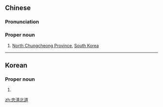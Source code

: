 ==Chinese==
{{zh-forms}}

===Pronunciation===
{{zh-pron
|m=Zhōngqīngběidào
|cat=pn
}}

===Proper noun===
{{zh-proper noun}}

# [[w:North Chungcheong Province|North Chungcheong Province]], [[South Korea]]

----

==Korean==
{{ko-hanjatab}}

===Proper noun===
{{ko-proper noun|hj|hangeul=충청북도}}

# {{hanja form of|충청북도|[[w:North Chungcheong Province|North Chungcheong Province]], [[South Korea]]}}

[[zh:忠淸北道]]
